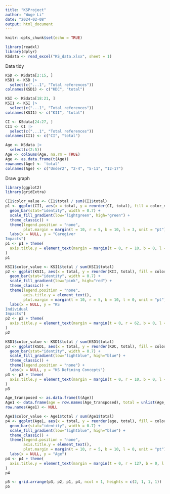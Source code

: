 ```yaml
---
title: "KSProject"
author: "Wuge Li"
date: "2024-02-08"
output: html_document
---
```


```r
knitr::opts_chunk$set(echo = TRUE)
```


```r
library(readxl)
library(dplyr)
KSdata <- read_excel("KS_data.xlsx", sheet = 1)
```
Data tidy
```r
KSD <- KSdata[2:15, ]
KSD1 <- KSD |>
  select(c("...1", "Total references"))
colnames(KSD1) <- c("KDC", "total")
```

```r
KSI <- KSdata[18:21, ]
KSI1 <- KSI |>
  select(c("...1", "Total references"))
colnames(KSI1) <- c("KII", "total")
```

```r
CI <- KSdata[24:27, ]
CI1 <- CI |>
  select(c("...1", "Total references"))
colnames(CI1) <- c("CI", "total")
```

```r
Age <- KSdata |>
  select(c(2:5))
Age <- colSums(Age, na.rm = TRUE)
Age <- as.data.frame(t(Age))
rownames(Age) <- 'total'
colnames(Age) <- c("Under2", "2-4", "5-11", "12-17")
```


Draw graph

```r
library(ggplot2)
library(gridExtra)
```

```r
CI1$color_value <- CI1$total / sum(CI1$total)
p1 <- ggplot(CI1, aes(x = total, y = reorder(CI, total), fill = color_value)) +
  geom_bar(stat="identity", width = 0.7) +
  scale_fill_gradient(low="lightgreen", high="green") +
  theme_classic() +
  theme(legend.position = "none",
        plot.margin = margin(t = 10, r = 5, b = 10, l = 3, unit = "pt")) +
  labs(x = NULL, y = "Caregiver 
Impacts")
p1 <- p1 + theme(
  axis.title.y = element_text(margin = margin(t = 0, r = 10, b = 0, l = 0, unit = "pt"))
)
p1
```

```r
KSI1$color_value <- KSI1$total / sum(KSI1$total)
p2 <- ggplot(KSI1, aes(x = total, y = reorder(KII, total), fill = color_value)) +
  geom_bar(stat="identity", width = 0.7) +
  scale_fill_gradient(low="pink", high="red") +
  theme_classic() +
  theme(legend.position = "none",
        axis.title.y = element_text(),
        plot.margin = margin(t = 10, r = 5, b = 10, l = 0, unit = "pt")) +
  labs(x = NULL, y = "KS 
Individual 
Impacts")
p2 <- p2 + theme(
  axis.title.y = element_text(margin = margin(t = 0, r = 62, b = 0, l = 0, unit = "pt"))
)
p2
```

```r
KSD1$color_value <- KSD1$total / sum(KSD1$total)
p3 <- ggplot(KSD1, aes(x = total, y = reorder(KDC, total), fill = color_value)) +
  geom_bar(stat="identity", width = 0.7) +
  scale_fill_gradient(low="lightblue", high="blue") +
  theme_classic() +
  theme(legend.position = "none") +
  labs(x = NULL, y = "KS Defining Concepts")
p3 <- p3 + theme(
  axis.title.y = element_text(margin = margin(t = 0, r = 10, b = 0, l = 0, unit = "pt"))
)
p3
```
```r
Age_transposed <- as.data.frame(t(Age))
Age1 <- data.frame(age = row.names(Age_transposed), total = unlist(Age_transposed, use.names = FALSE))
row.names(Age1) <- NULL
```


```r
Age1$color_value <- Age1$total / sum(Age1$total)
p4 <- ggplot(Age1, aes(x = total, y = reorder(age, total), fill = color_value)) +
  geom_bar(stat="identity", width = 0.7) +
  scale_fill_gradient(low="lightblue", high="blue") +
  theme_classic() +
  theme(legend.position = "none",
        axis.title.y = element_text(),
        plot.margin = margin(t = 10, r = 5, b = 10, l = 0, unit = "pt")) +
  labs(x = NULL, y = "Age")
p4 <- p4 + theme(
  axis.title.y = element_text(margin = margin(t = 0, r = 127, b = 0, l = 0, unit = "pt"))
)
p4
```


```r
p5 <- grid.arrange(p3, p2, p1, p4, ncol = 1, heights = c(2, 1, 1, 1))
p5
```



